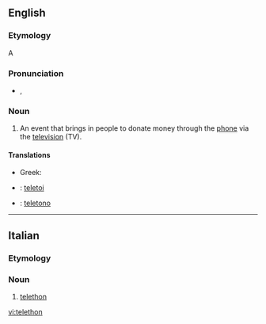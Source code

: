==English==

===Etymology===
A {{blend|telephone|marathon|nocap=1}}

===Pronunciation===
* {{a|UK}} {{IPA|/ˈtɛl.əˌθɒn/}}, {{X-SAMPA|/"tEl.@%TQn/}}

===Noun===
{{en-noun}}

# An event that brings in people to donate money through the [[phone]] via the [[television]] (TV).

====Translations====
{{trans-top|television event}}
* Greek: {{t|el|τηλεμαραθώνιος|m|tr=tilemarathónios}}
{{trans-mid}}
{{trans-bottom}}

{{checktrans-top}}
* {{ttbc|eu}}: [[teletoi]]
{{trans-mid}}
* {{ttbc|it}}: [[teletono]]
{{trans-bottom}}

----

==Italian==

===Etymology===
{{etyl|en|it}} {{prefix|tele|marathon|lang=it}}

===Noun===
{{head|it|noun}} {{m|inv}}

# [[#English|telethon]]

[[vi:telethon]]
